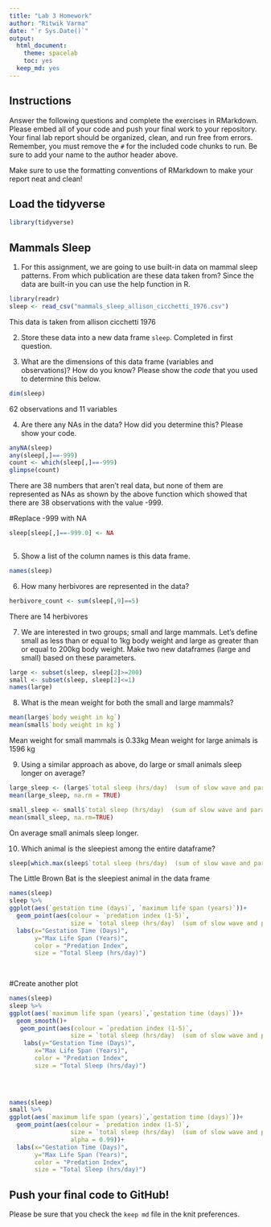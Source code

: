 ```yaml
---
title: "Lab 3 Homework"
author: "Ritwik Varma"
date: "`r Sys.Date()`"
output:
  html_document:
    theme: spacelab
    toc: yes
  keep_md: yes
---
```


## Instructions
Answer the following questions and complete the exercises in RMarkdown. Please embed all of your code and push your final work to your repository. Your final lab report should be organized, clean, and run free from errors. Remember, you must remove the `#` for the included code chunks to run. Be sure to add your name to the author header above.  

Make sure to use the formatting conventions of RMarkdown to make your report neat and clean!  

## Load the tidyverse
```r
library(tidyverse)
```

## Mammals Sleep
1. For this assignment, we are going to use built-in data on mammal sleep patterns. From which publication are these data taken from? Since the data are built-in you can use the help function in R.
```r
library(readr)
sleep <- read_csv("mammals_sleep_allison_cicchetti_1976.csv")
```
This data is taken from allison cicchetti 1976

2. Store these data into a new data frame `sleep`.
Completed in first question.  

3. What are the dimensions of this data frame (variables and observations)? How do you know? Please show the *code* that you used to determine this below.  
```r
dim(sleep)
```
62 observations and 11 variables 

4. Are there any NAs in the data? How did you determine this? Please show your code.  
```r
anyNA(sleep)
any(sleep[,]==-999)
count <- which(sleep[,]==-999)
glimpse(count)

```
There are 38 numbers that aren't real data, but none of them are represented as NAs as shown by the above function which showed that there are 38 observations with the value -999. 

#Replace -999 with NA 
```r
sleep[sleep[,]==-999.0] <- NA
 
```



5. Show a list of the column names is this data frame.
```r
names(sleep)
```

6. How many herbivores are represented in the data?  
```r
herbivore_count <- sum(sleep[,9]==5)
```
There are 14 herbivores 

7. We are interested in two groups; small and large mammals. Let's define small as less than or equal to 1kg body weight and large as greater than or equal to 200kg body weight. Make two new dataframes (large and small) based on these parameters.
```r
large <- subset(sleep, sleep[2]>=200)  
small <- subset(sleep, sleep[2]<=1)
names(large)
```

8. What is the mean weight for both the small and large mammals?
```r
mean(large$`body weight in kg`)
mean(small$`body weight in kg`)
```
Mean weight for small mammals is 0.33kg 
Mean weight for large animals is 1596 kg 


9. Using a similar approach as above, do large or small animals sleep longer on average?  
```r
large_sleep <- (large$`total sleep (hrs/day)  (sum of slow wave and paradoxical sleep)`)
mean(large_sleep, na.rm = TRUE)

```

```r
small_sleep <- small$`total sleep (hrs/day)  (sum of slow wave and paradoxical sleep)`
mean(small_sleep, na.rm=TRUE)

```
On average small animals sleep longer. 


10. Which animal is the sleepiest among the entire dataframe?
```r
sleep[which.max(sleep$`total sleep (hrs/day)  (sum of slow wave and paradoxical sleep)`),]
```
The Little Brown Bat is the sleepiest animal in the data frame



```r

names(sleep)
sleep %>%
ggplot(aes(`gestation time (days)`, `maximum life span (years)`))+
  geom_point(aes(colour = `predation index (1-5)`,
                 size = `total sleep (hrs/day)  (sum of slow wave and paradoxical sleep)`)) +
  labs(x="Gestation Time (Days)",
       y="Max Life Span (Years)",
       color = "Predation Index", 
       size = "Total Sleep (hrs/day)")
             
          
```

#Create another plot

```r
names(sleep)
sleep %>%
ggplot(aes(`maximum life span (years)`,`gestation time (days)`))+
  geom_smooth()+
   geom_point(aes(colour = `predation index (1-5)`,
                 size = `total sleep (hrs/day)  (sum of slow wave and paradoxical sleep)`)) +
    labs(y="Gestation Time (Days)",
       x="Max Life Span (Years)",
       color = "Predation Index", 
       size = "Total Sleep (hrs/day)")

           
         

```

```r
names(sleep)
small %>%
ggplot(aes(`maximum life span (years)`,`gestation time (days)`))+
  geom_point(aes(colour = `predation index (1-5)`,
                 size = `total sleep (hrs/day)  (sum of slow wave and paradoxical sleep)`, 
                 alpha = 0.99))+
  labs(x="Gestation Time (Days)",
       y="Max Life Span (Years)",
       color = "Predation Index", 
       size = "Total Sleep (hrs/day)")

```



## Push your final code to GitHub!
Please be sure that you check the `keep md` file in the knit preferences.   